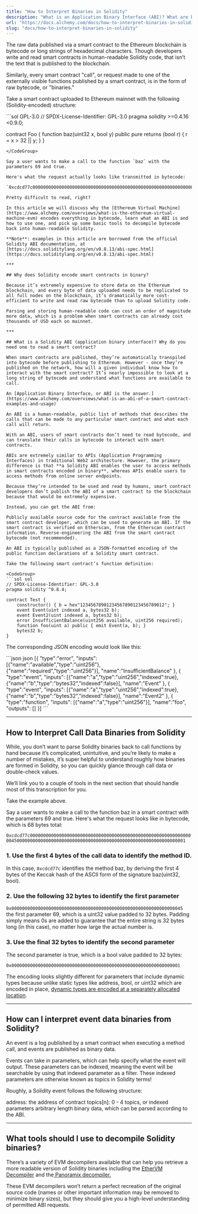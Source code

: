 ```yaml
---
title: "How to Interpret Binaries in Solidity"
description: "What is an Application Binary Interface (ABI)? What are binaries in Solidity?"
url: "https://docs.alchemy.com/docs/how-to-interpret-binaries-in-solidity"
slug: "docs/how-to-interpret-binaries-in-solidity"
---
```



The raw data published via a smart contract to the Ethereum blockchain is bytecode or long strings of hexadecimal characters. Though developers write and read smart contracts in human-readable Solidity code, that isn’t the text that is published to the blockchain.

Similarly, every smart contract "call", or request made to one of the externally visible functions published by a smart contract, is in the form of raw bytecode, or "binaries."

Take a smart contract uploaded to Ethereum mainnet with the following (Solidity-encoded) structure:

<CodeGroup>
  ```sol GPL-3.0
  // SPDX-License-Identifier: GPL-3.0
  pragma solidity >=0.4.16 <0.9.0;
   
  contract Foo {
  function baz(uint32 x, bool y) public pure returns (bool r) { r = x > 32 || y; }
  }
  ```
</CodeGroup>

Say a user wants to make a call to the function `baz` with the parameters 69 and true.

Here's what the request actually looks like transmitted in bytecode:

`0xcdcd77c000000000000000000000000000000000000000000000000000000000000000450000000000000000000000000000000000000000000000000000000000000001`

Pretty difficult to read, right?

In this article we will discuss why the [Ethereum Virtual Machine](https://www.alchemy.com/overviews/what-is-the-ethereum-virtual-machine-evm) encodes everything in bytecode, learn what an ABI is and how to use one, and pick up some basic tools to decompile bytecode back into human-readable Solidity.

**Note**: examples in this article are borrowed from the official Solidity ABI documentation, at [https://docs.soliditylang.org/en/v0.8.13/abi-spec.html](https://docs.soliditylang.org/en/v0.8.13/abi-spec.html)

***

## Why does Solidity encode smart contracts in binary?

Because it’s extremely expensive to store data on the Ethereum blockchain, and every byte of data uploaded needs to be replicated to all full nodes on the blockchain, it’s dramatically more cost-efficient to write and read raw bytecode than to upload Solidity code.

Parsing and storing human-readable code can cost an order of magnitude more data, which is a problem when smart contracts can already cost thousands of USD each on mainnet.

***

## What is a Solidity ABI (application binary interface)? Why do you need one to read a smart contract?

When smart contracts are published, they’re automatically transpiled into bytecode before publishing to Ethereum. However - once they’re published on the network, how will a given individual know how to interact with the smart contract? It’s nearly impossible to look at a long string of bytecode and understand what functions are available to call.

An [Application Binary Interface, or ABI is the answer.](https://www.alchemy.com/overviews/what-is-an-abi-of-a-smart-contract-examples-and-usage)

An ABI is a human-readable, public list of methods that describes the calls that can be made to any particular smart contract and what each call will return.

With an ABI, users of smart contracts don’t need to read bytecode, and can translate their calls in bytecode to interact with smart contracts.

ABIs are extremely similar to APIs (Application Programming Interfaces) in traditional Web2 architecture. However, the primary difference is that **a Solidity ABI enables the user to access methods in smart contracts encoded in binary**, whereas APIs enable users to access methods from online server endpoints.

Because they’re intended to be used and read by humans, smart contract developers don’t publish the ABI of a smart contract to the blockchain because that would be extremely expensive.

Instead, you can get the ABI from:

Publicly available source code for the contract available from the smart contract developer, which can be used to generate an ABI. If the smart contract is verified on Etherscan, from the Etherscan contract information. Reverse-engineering the ABI from the smart contract bytecode (not recommended).

An ABI is typically published as a JSON-formatted encoding of the public function declarations of a Solidity smart contract.

Take the following smart contract’s function definition:

<CodeGroup>
  ```sol sol
  // SPDX-License-Identifier: GPL-3.0
  pragma solidity ^0.8.4;

  contract Test {
      constructor() { b = hex"12345678901234567890123456789012"; }
      event Event(uint indexed a, bytes32 b);
      event Event2(uint indexed a, bytes32 b);
      error InsufficientBalance(uint256 available, uint256 required);
      function foo(uint a) public { emit Event(a, b); }
      bytes32 b;
  }
  ```
</CodeGroup>

The corresponding JSON encoding would look like this:

<CodeGroup>
  ```json json
  [{
  "type":"error",
  "inputs": [{"name":"available","type":"uint256"},{"name":"required","type":"uint256"}],
  "name":"InsufficientBalance"
  }, {
  "type":"event",
  "inputs": [{"name":"a","type":"uint256","indexed":true},{"name":"b","type":"bytes32","indexed":false}],
  "name":"Event"
  }, {
  "type":"event",
  "inputs": [{"name":"a","type":"uint256","indexed":true},{"name":"b","type":"bytes32","indexed":false}],
  "name":"Event2"
  }, {
  "type":"function",
  "inputs": [{"name":"a","type":"uint256"}],
  "name":"foo",
  "outputs": []
  }]
  ```
</CodeGroup>

***

## How to Interpret Call Data Binaries from Solidity

While, you don’t want to parse Solidity binaries back to call functions by hand because it’s complicated, unintuitive, and you’re likely to make a number of mistakes, it’s super helpful to understand roughly how binaries are formed in Solidity, so you can quickly glance through call data or double-check values.

We’ll link you to a couple of tools in the next section that should handle most of this transcription for you.

Take the example above.

Say a user wants to make a call to the function baz in a smart contract with the parameters 69 and true. Here's what the request looks like in bytecode, which is 68 bytes total:

`0xcdcd77c000000000000000000000000000000000000000000000000000000000000000450000000000000000000000000000000000000000000000000000000000000001`

### 1. Use the first 4 bytes of the call data to identify the method ID.

In this case, `0xcdcd77c` identifies the method baz, by deriving the first 4 bytes of the Keccak hash of the ASCII form of the signature baz(uint32, bool).

### 2. Use the following 32 bytes to identify the first parameter

`0x00000000000000000000000000000000000000000000000000000000000000045` the first parameter 69, which is a uint32 value padded to 32 bytes. Padding simply means 0s are added to guarantee that the entire string is 32 bytes long (in this case), no matter how large the actual number is.

### 3. Use the final 32 bytes to identify the second parameter

The second parameter is true, which is a bool value padded to 32 bytes:

`0x0000000000000000000000000000000000000000000000000000000000000001`

The encoding looks slightly different for parameters that include dynamic types because unlike static types like address, bool, or uint32 which are encoded in place, [dynamic types are encoded at a separately allocated location](https://docs.soliditylang.org/en/v0.8.13/abi-spec.html#use-of-dynamic-types).

***

## How can I interpret event data binaries from Solidity?

An event is a log published by a smart contract when executing a method call, and events are published as binary data.

Events can take in parameters, which can help specify what the event will output. These parameters can be indexed, meaning the event will be searchable by using that indexed parameter as a filter. These indexed parameters are otherwise known as topics in Solidity terms!

Roughly, a Solidity event follows the following structure:

address: the address of contract topics\[n]: 0 - 4 topics, or indexed parameters arbitrary length binary data, which can be parsed according to the ABI.

***

## What tools should I use to decompile Solidity binaries?

There’s a variety of EVM decompilers available that can help you retrieve a more readable version of Solidity binaries including the [EtherVM Decompiler](https://ethervm.io/decompile) and the[ Panoramix decompiler.](https://github.com/palkeo/panoramix)

These EVM decompilers won’t return a perfect recreation of the original source code (names or other important information may be removed to minimize binary sizes), but they should give you a high-level understanding of permitted ABI requests.
